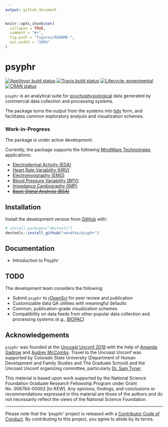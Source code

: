 ```yaml
---
output: github_document
---
```


<!-- README.md is generated from README.Rmd. Please edit that file -->

```r
knitr::opts_chunk$set(
  collapse = TRUE,
  comment = "#>",
  fig.path = "figures/README-",
  out.width = "100%"
)
```
# psyphr

<!-- badges: start -->
[![AppVeyor build status](https://ci.appveyor.com/api/projects/status/github/wendtke/psyphr?branch=master&svg=true)](https://ci.appveyor.com/project/wendtke/psyphr)
[![Travis build status](https://travis-ci.org/wendtke/psyphr.svg?branch=master)](https://travis-ci.org/wendtke/psyphr)
[![Lifecycle: experimental](https://img.shields.io/badge/lifecycle-experimental-orange.svg)](https://www.tidyverse.org/lifecycle/#experimental)
[![CRAN status](https://www.r-pkg.org/badges/version/psyphr)](https://cran.r-project.org/package=psyphr)
<!-- badges: end -->

`psyphr` is an analytical suite for [psychophysiological](https://en.wikipedia.org/wiki/Psychophysiology) data generated by 
commercial data collection and processing systems.

The package turns the output from the systems into [tidy](http://vita.had.co.nz/papers/tidy-data.pdf) form, and facilitates common exploratory analysis and visualization schemes.

### Work-in-Progress

The package is under active development. 

Currently, the package supports the following [MindWare Technologies](https://www.mindwaretech.com/) applications: 

- [Electrodermal Activity (EDA)](https://support.mindwaretech.com/manuals/software/eda/3-2/)
- [Heart Rate Variability (HRV)](https://support.mindwaretech.com/manuals/software/hrv/3-2/) 
- [Electromyography (EMG)](https://support.mindwaretech.com/manuals/software/emg/3-2/)
- [Blood Pressure Variability (BPV)](https://support.mindwaretech.com/manuals/software/bpv/3-2/)
- [Impedance Cardiography (IMP)](https://support.mindwaretech.com/manuals/software/imp/3-2/)
- <del>[Basic Signal Analysis (BSA)](https://support.mindwaretech.com/manuals/software/bsa/3-2/)</del>


## Installation

Install the development version from [GitHub](https://github.com/) with:

``` r
# install.packages("devtools")
devtools::install_github("wendtke/psyphr")
```

## Documentation

- Introduction to Psyphr

## TODO

The development team considers the following:

- Submit `psyphr` to [rOpenSci](https://ropensci.org/) for peer review and publication
- Customizable data QA utilities with meaningful defaults
- Common, publication-grade visualization schemes
- Compatibility on data feeds from other popular data collection and processing systems (e.g., [BIOPAC](https://www.biopac.com/))

## Acknowledgements

`psyphr` was founded at the [Uncoast Unconf 2019](https://github.com/uncoast-unconf/uu-2019) with the help of [Amanda Gadrow](https://github.com/ajmcoqui) and [Audrey McCombs](https://github.com/almccombs). Travel to the Uncoast Unconf was supported by Colorado State University (Department of Human Development and Family Studies and The Graduate School) and the Uncoast Unconf organizing committee, particularly [Dr. Sam Tyner](https://sctyner.github.io/). 

This material is based upon work supported by the National Science Foundation Graduate Research Fellowship Program under Grant No. 006784-00002 [to KEW]. Any opinions, findings, and conclusions or recommendations expressed in this material are those of the authors and do not necessarily reflect the views of the National Science Foundation.

___
Please note that the 'psyphr' project is released with a
[Contributor Code of Conduct](CODE_OF_CONDUCT.md).
By contributing to this project, you agree to abide by its terms.

